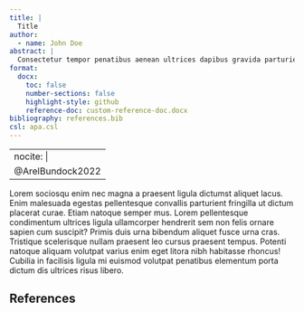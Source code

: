 ```yaml
---
title: |
  Title
author:
  - name: John Doe
abstract: |
  Consectetur tempor penatibus aenean ultrices dapibus gravida parturient metus eleifend curae class. Sociis mi mattis sed mattis nulla netus bibendum himenaeos dui. Erat aliquam rutrum pharetra netus tempor laoreet lobortis eget congue erat sapien nibh eu? Leo suscipit cum euismod duis porta maecenas aptent potenti feugiat pulvinar. Sem primis non vulputate nibh?
format:
  docx:
    toc: false
    number-sections: false
    highlight-style: github
    reference-doc: custom-reference-doc.docx
bibliography: references.bib
csl: apa.csl
---
```


---
nocite: |
   @ArelBundock2022
---

Lorem sociosqu enim nec magna a praesent ligula dictumst aliquet lacus. Enim malesuada egestas pellentesque convallis parturient fringilla ut dictum placerat curae. Etiam natoque semper mus.                                                                                                            Lorem pellentesque condimentum ultrices ligula ullamcorper hendrerit sem non felis ornare sapien cum suscipit? Primis duis urna bibendum aliquet fusce urna cras. Tristique scelerisque nullam praesent leo cursus praesent tempus. Potenti natoque aliquam volutpat varius enim eget litora nibh habitasse rhoncus! Cubilia in facilisis ligula mi euismod volutpat penatibus elementum porta dictum dis ultrices risus libero.


\newpage

## References

::: {#refs}
:::